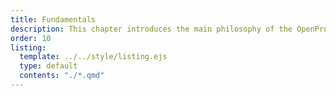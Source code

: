 ```yaml
---
title: Fundamentals
description: This chapter introduces the main philosophy of the OpenProblems project, key concepts, requirements, and a short getting started guide.
order: 10
listing:
  template: ../../style/listing.ejs
  type: default
  contents: "./*.qmd"
---
```

